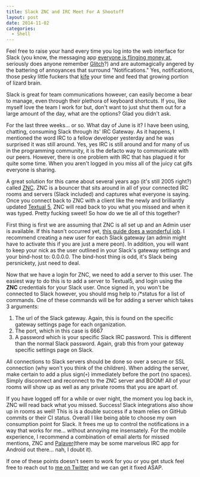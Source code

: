 ```yaml
---
title: Slack ZNC and IRC Meet For A Shootoff
layout: post
date: 2014-11-02
categories:
  - Shell
---
```


Feel free to raise your hand every time you log into the web interface for Slack (you know, the messaging app [everyone is flinging money at][1], seriously does anyone remember [Glitch][2]?) and are automagically angered by the battering of annoyances that surround "Notifications." Yes, notifications, those pesky little fuckers that [kife][3] your time and feed that growing portion of lizard brain.

Slack is great for team communications however, can easily become a bear to manage, even through their plethora of keyboard shortcuts. If you, like myself love the team I work for but, don't want to just shut them out for a large amount of the day, what are the options? Glad you didn't ask.

For the last three weeks... or so. What day of June is it? I have been using, chatting, consuming Slack through its' IRC Gateway. As it happens, I mentioned the word IRC to a fellow developer yesterday and he was surprised it was still around. Yes, yes IRC is still around and for many of us in the programming community, it is the defacto way to communicate with our peers. However, there is one problem with IRC that has plagued it for quite some time. When you aren't logged in you miss all of the juicy cat gifs everyone is sharing.

A great solution for this came about several years ago (it's still 2005 right?) called [ZNC][4]. ZNC is a bouncer that sits around in all of your connected IRC rooms and servers (Slack included) and captures what everyone is saying. Once you connect back to ZNC with a client like the newly and brilliantly updated [Textual 5][5], ZNC will read back to you what you missed and when it was typed. Pretty fucking sweet! So how do we tie all of this together?

First thing is first we are assuming that ZNC is all set up and an Admin user is available. If this hasn't occurred yet, [this guide does a wonderful job][6]. I recommend creating a new user for each Slack gateway (an admin might have to activate this if you are just a mere peon). In addition, you will want to keep your nick as the user outlined in your Slack's gateway settings and your bind-host to: 0.0.0.0. The bind-host thing is odd, it's Slack being persnickety, just need to deal.

Now that we have a login for ZNC, we need to add a server to this user. The easiest way to do this is to add a server to Textual5, and login using the **ZNC** credentials for your Slack user. Once signed in, you won't be connected to Slack however, you should msg help to /*status for a list of commands. One of these commands will be for adding a server which takes 3 arguments:

1. The url of the Slack gateway. Again, this is found on the specific gateway settings page for each organization.
2. The port, which in this case is 6667
3. A password which is your specific Slack IRC password. This is different than the normal Slack password. Again, grab this from your gateway specific settings page on Slack.

All connections to Slack servers should be done so over a secure or SSL connection (why won't you think of the children). When adding the server, make certain to add a plus sign(`+`) immediately before the port (no spaces). Simply disconnect and reconnect to the ZNC server and BOOM! All of your rooms will show up as well as any private rooms that you are apart of.

If you have logged off for a while or over night, the moment you log back in, ZNC will read back what you missed. Success! Slack integrations also show up in rooms as well! This is is a double success if a team relies on GitHub commits or their CI status. Overall I like being able to choose my own consumption point for Slack. It frees me up to control the notifications in a way that works for me... without annoying me insensately. For the mobile experience, I recommend a combination of email alerts for missed mentions, ZNC and [Palaver][8](there may be some marvelous IRC app for Android out there... nah, I doubt it).

If one of these points doesn't seem to work for you or you get stuck feel free to reach out to [me on Twitter][7] and we can get it fixed ASAP.

[1]: http://www.businessinsider.com/slack-raises-120-million-2014-10
[2]: http://www.glitchthegame.com/
[3]: http://onlineslangdictionary.com/meaning-definition-of/kife
[4]: http://wiki.znc.in/ZNC
[5]: http://www.codeux.com/textual/
[6]: https://www.digitalocean.com/community/tutorials/how-to-install-znc-an-irc-bouncer-on-an-ubuntu-vps
[7]: http://www.twitter.com/braidn
[8]: http://palaverapp.com/
